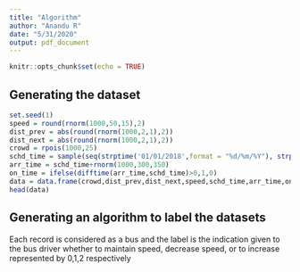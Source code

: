 ```yaml
---
title: "Algorithm"
author: "Anandu R"
date: "5/31/2020"
output: pdf_document
---
```


```r
knitr::opts_chunk$set(echo = TRUE)
```

## Generating the dataset 

```r
set.seed(1)
speed = round(rnorm(1000,50,15),2)
dist_prev = abs(round(rnorm(1000,2,1),2))
dist_next = abs(round(rnorm(1000,2,1),2))
crowd = rpois(1000,25)
schd_time = sample(seq(strptime('01/01/2018',format = "%d/%m/%Y"), strptime('01/01/2019',format = "%d/%m/%Y"), by="hour"), 1000, replace = T)
arr_time = schd_time+rnorm(1000,300,350)
on_time = ifelse(difftime(arr_time,schd_time)>0,1,0)
data = data.frame(crowd,dist_prev,dist_next,speed,schd_time,arr_time,on_time)
head(data)
```


## Generating an algorithm to label the datasets 

Each record is considered as a bus and the label is the indication given to the bus driver whether to maintain speed, decrease speed, or to increase represented by 0,1,2 respectively 

